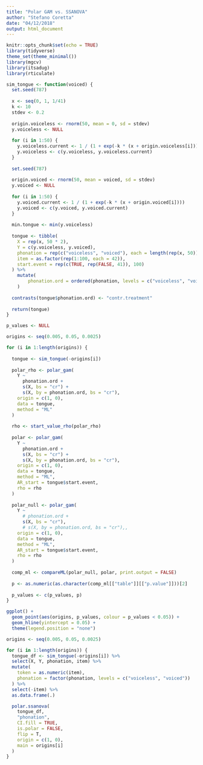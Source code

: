 ```yaml
---
title: "Polar GAM vs. SSANOVA"
author: "Stefano Coretta"
date: "04/12/2018"
output: html_document
---
```


```r
knitr::opts_chunk$set(echo = TRUE)
library(tidyverse)
theme_set(theme_minimal())
library(mgcv)
library(itsadug)
library(rticulate)
```

```r
sim_tongue <- function(voiced) {
  set.seed(787)
  
  x <- seq(0, 1, 1/41)
  k <- 10
  stdev <- 0.2
  
  origin.voiceless <- rnorm(50, mean = 0, sd = stdev)
  y.voiceless <- NULL
  
  for (i in 1:50) {
    y.voiceless.current <- 1 / (1 + exp(-k * (x + origin.voiceless[i])))
    y.voiceless <- c(y.voiceless, y.voiceless.current)
  }
  
  set.seed(787)
  
  origin.voiced <- rnorm(50, mean = voiced, sd = stdev)
  y.voiced <- NULL
  
  for (i in 1:50) {
    y.voiced.current <- 1 / (1 + exp(-k * (x + origin.voiced[i])))
    y.voiced <- c(y.voiced, y.voiced.current)
  }
  
  min.tongue <- min(y.voiceless)
  
  tongue <- tibble(
    X = rep(x, 50 * 2),
    Y = c(y.voiceless, y.voiced),
    phonation = rep(c("voiceless", "voiced"), each = length(rep(x, 50))),
    item = as.factor(rep(1:100, each = 42)),
    start.event = rep(c(TRUE, rep(FALSE, 41)), 100)
  ) %>%
    mutate(
        phonation.ord = ordered(phonation, levels = c("voiceless", "voiced"))
    )
  
  contrasts(tongue$phonation.ord) <- "contr.treatment"
  
  return(tongue)
}
```

```r
p_values <- NULL

origins <- seq(0.005, 0.05, 0.0025)

for (i in 1:length(origins)) {
  
  tongue <- sim_tongue(-origins[i])
  
  polar_rho <- polar_gam(
    Y ~
      phonation.ord +
      s(X, bs = "cr") +
      s(X, by = phonation.ord, bs = "cr"),
    origin = c(1, 0),
    data = tongue,
    method = "ML"
  )
  
  rho <- start_value_rho(polar_rho)
  
  polar <- polar_gam(
    Y ~
      phonation.ord +
      s(X, bs = "cr") +
      s(X, by = phonation.ord, bs = "cr"),
    origin = c(1, 0),
    data = tongue,
    method = "ML",
    AR_start = tongue$start.event,
    rho = rho
  )
  
  polar_null <- polar_gam(
    Y ~
      # phonation.ord +
      s(X, bs = "cr"),
      # s(X, by = phonation.ord, bs = "cr"),,
    origin = c(1, 0),
    data = tongue,
    method = "ML",
    AR_start = tongue$start.event,
    rho = rho
  )
  
  comp_ml <- compareML(polar_null, polar, print.output = FALSE)
  
  p <- as.numeric(as.character(comp_ml[["table"]][["p.value"]]))[2]
  
  p_values <- c(p_values, p)
}
```

```r
ggplot() +
  geom_point(aes(origins, p_values, colour = p_values < 0.05)) +
  geom_hline(yintercept = 0.05) +
  theme(legend.position = "none")
```

```r
origins <- seq(0.005, 0.05, 0.0025)

for (i in 1:length(origins)) {
  tongue_df <- sim_tongue(-origins[i]) %>%
  select(X, Y, phonation, item) %>%
  mutate(
    token = as.numeric(item),
    phonation = factor(phonation, levels = c("voiceless", "voiced"))
  ) %>%
  select(-item) %>%
  as.data.frame(.)

  polar.ssanova(
    tongue_df,
    "phonation",
    CI.fill = TRUE,
    is.polar = FALSE,
    flip = T,
    origin = c(1, 0),
    main = origins[i]
  )
}

```

